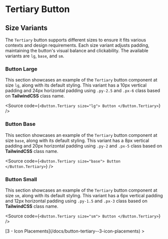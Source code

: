 

<Meta of={ComponentStories} />

# Tertiary Button

## Size Variants

The `Tertiary` button supports different sizes to ensure it fits various contexts and design requirements. Each size variant adjusts padding, maintaining the button's visual balance and clickability. The available variants are `lg`, `base`, and `sm`.

### Button Large

This section showcases an example of the `Tertiary` button component at size `lg`, along with its default styling. This variant has a 10px vertical padding and 24px horizontal padding using `.py-2.5` and `.px-6` class based on **TailwindCSS** class name.

<Canvas of={ComponentStories.Large} />

<Source
  code={`
<Button.Tertiary size="lg">
  Button
</Button.Tertiary>
`}
/>

### Button Base

This section showcases an example of the `Tertiary` button component at size `base`, along with its default styling. This variant has a 8px vertical padding and 20px horizontal padding using `.py-2` and `.px-5` class based on **TailwindCSS** class name.

<Canvas of={ComponentStories.Base} />

<Source
  code={`
<Button.Tertiary size="base">
  Button
</Button.Tertiary>
`}
/>

### Button Small

This section showcases an example of the `Tertiary` button component at size `sm`, along with its default styling. This variant has a 6px vertical padding and 12px horizontal padding using `.py-1.5` and `.px-3` class based on **TailwindCSS** class name.

<Canvas of={ComponentStories.Small} />

<Source
  code={`
<Button.Tertiary size="sm">
  Button
</Button.Tertiary>
`}
/>

<div style={{ textAlign: "right" }}>
  [3 - Icon Placements](/docs/button-tertiary--3-icon-placements) >
</div>
